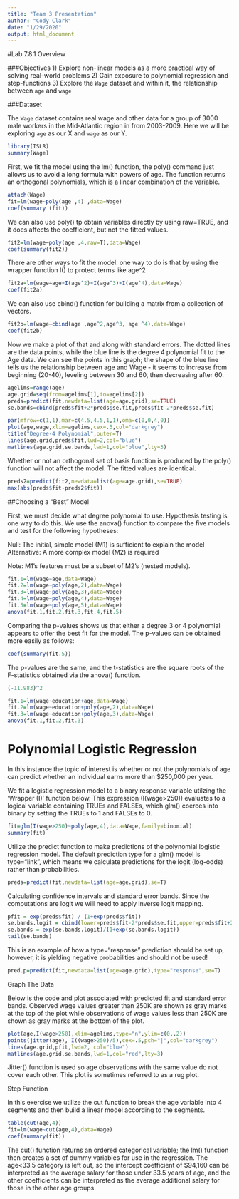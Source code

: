 ```yaml
---
title: "Team 3 Presentation"
author: "Cody Clark"
date: "1/29/2020"
output: html_document
---
```

#Lab 7.8.1 Overview

###Objectives
1) Explore non-linear models as a more practical way of solving real-world problems
2) Gain exposure to polynomial regression and step-functions
3) Explore the `Wage` dataset and within it, the relationship between `age` and `wage`

###Dataset

The `Wage` dataset contains real wage and other data for a group of 3000 male workers in the Mid-Atlantic region in from 2003-2009. Here we will be exploring `age` as our X and `wage` as our Y.

```R
library(ISLR)
summary(Wage)
```

First, we fit the model using the lm() function, the poly() command just allows us to avoid a long formula with powers of age. The function returns an orthogonal polynomials, which is a linear combination of the variable.


```R
attach(Wage)
fit=lm(wage∼poly(age ,4) ,data=Wage)
coef(summary (fit))
```

We can also use poly() tp obtain variables directly by using raw=TRUE, and it does affects the coefficient, but not the fitted values.

```R
fit2=lm(wage∼poly(age ,4,raw=T),data=Wage)
coef(summary(fit2))
```

There are other ways to fit the model. one way to do is that by using the wrapper function I() to protect terms like age^2

```R
fit2a=lm(wage∼age+I(age^2)+I(age^3)+I(age^4),data=Wage)
coef(fit2a)
```
We can also use cbind() function for building a matrix from a collection of vectors.

```R
fit2b=lm(wage∼cbind(age ,age^2,age^3, age ^4),data=Wage)
coef(fit2b)
```

Now we make a plot of that and along with standard errors. The dotted lines are the data points, while the blue line is the degree 4 polynomial fit to the Age data. We can see the points in this graph; the shape of the blue line tells us the relationship between age and Wage -  it seems to increase from beginning (20-40), leveling between 30 and 60, then decreasing after 60.

```R
agelims=range(age)
age.grid=seq(from=agelims[1],to=agelims[2])
preds=predict(fit,newdata=list(age=age.grid),se=TRUE)
se.bands=cbind(preds$fit+2*preds$se.fit,preds$fit-2*preds$se.fit)
```
``` R
par(mfrow=c(1,1),mar=c(4.5,4.5,1,1),oma=c(0,0,4,0))
plot(age,wage,xlim=agelims,cex=.5,col="darkgrey")
title("Degree-4 Polynomial",outer=T)
lines(age.grid,preds$fit,lwd=2,col="blue")
matlines(age.grid,se.bands,lwd=1,col="blue",lty=3)
```
Whether or not an orthogonal set of basis function is produced by the poly() function will not affect the model. The fitted values are identical.

```R
preds2=predict(fit2,newdata=list(age=age.grid),se=TRUE)
max(abs(preds$fit-preds2$fit))
```

##Choosing a "Best" Model

First, we must decide what degree polynomial to use. Hypothesis testing is one way to do this. We use the anova() function to compare the five models and test for the following hypotheses:

Null: The initial, simple model (M1) is sufficient to explain the model Alternative: A more complex model (M2) is required

Note: M1’s features must be a subset of M2’s (nested models).

```R
fit.1=lm(wage~age,data=Wage)
fit.2=lm(wage~poly(age,2),data=Wage)
fit.3=lm(wage~poly(age,3),data=Wage)
fit.4=lm(wage~poly(age,4),data=Wage)
fit.5=lm(wage~poly(age,5),data=Wage)
anova(fit.1,fit.2,fit.3,fit.4,fit.5)
```

Comparing the p-values shows us that either a degree 3 or 4 polynomial appears to offer the best fit for the model.
The p-values can be obtained more easily as follows:

```R
coef(summary(fit.5))
```

The p-values are the same, and the t-statistics are the square roots of the F-statistics obtained via the anova() function.

```R
(-11.983)^2
```

```R
fit.1=lm(wage~education+age,data=Wage)
fit.2=lm(wage~education+poly(age,2),data=Wage)
fit.3=lm(wage~education+poly(age,3),data=Wage)
anova(fit.1,fit.2,fit.3)
```

# Polynomial Logistic Regression

In this instance the topic of interest is whether or not the polynomials of age can predict whether an individual earns more than $250,000 per year.

We fit a logistic regression model to a binary response variable utilzing the 'Wrapper (I)' function below. This expression (I(wage>250)) evaluates to a logical variable containing TRUEs and FALSEs, which glm() coerces into binary by setting the TRUEs to 1 and FALSEs to 0. 

```R
fit=glm(I(wage>250)~poly(age,4),data=Wage,family=binomial)
summary(fit)
```

Utilize the predict function to make predictions of the polynomial logistic regression model. The default prediction type for a glm() model is type="link", which means we calculate predictions for the logit (log-odds) rather than probabilities.

```R
preds=predict(fit,newdata=list(age=age.grid),se=T)
```

Calculating confidence intervals and standard error bands. Since the computations are logit we will need to apply inverse logit mapping.

```R
pfit = exp(preds$fit) / (1+exp(preds$fit))
se.bands.logit = cbind(lower=preds$fit-2*preds$se.fit,upper=preds$fit+2*preds$se.fit)
se.bands = exp(se.bands.logit)/(1+exp(se.bands.logit))
tail(se.bands)
```

This is an example of how a type="response" prediction should be set up, however, it is yielding negative probabilities and should not be used!

```R
pred.p=predict(fit,newdata=list(age=age.grid),type="response",se=T)
```

Graph The Data

Below is the code and plot associated with predicted fit and standard error bands. Observed wage values greater than 250K are shown as gray marks at the top of the plot while observations of wage values less than 250K are shown as gray marks at the bottom of the plot.

```R
plot(age,I(wage>250),xlim=agelims,type="n",ylim=c(0,.2))
points(jitter(age), I((wage>250)/5),cex=.5,pch="|",col="darkgrey")
lines(age.grid,pfit,lwd=2, col="blue")
matlines(age.grid,se.bands,lwd=1,col="red",lty=3)
```

Jitter() function is used so age observations with the same value do not cover each other.
This plot is sometimes referred to as a rug plot.

Step Function

In this exercise we utilize the cut function to break the age variable into 4 segments and then build a linear model according to the segments.

```R
table(cut(age,4))
fit=lm(wage~cut(age,4),data=Wage)
coef(summary(fit))
```

The cut() function returns an ordered categorical variable; the lm() function then creates a set of dummy variables for use in the regression. The age<33.5 category is left out, so the intercept coefficient of $94,160 can be interpreted as the average salary for those under 33.5 years of age, and the other coefficients can be interpreted as the average additional salary for those in the other age groups.
